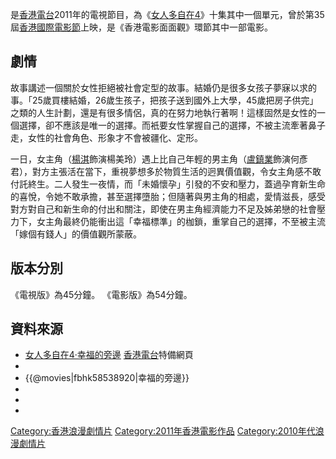 {{Infobox Film
| name               = 幸福的旁邊
| original_name      = ''{{lang|en|Beside(s), Happiness}}''
| image              = 
| cn_image           = 
| hk_image           = 
| tw_image           = 
| caption            = 
| image_size         =
| director           = [[麥曦茵|麥曦茵]]
| executive_producer =
| producer           = [[張少馨|張少馨]]
| writer             = [[麥曦茵|麥曦茵]]、秦南琴
| screenplay         = 
| story              = 
| based_on           = 麥曦茵
| narrator           = 
| production_supervisor = 區達開
| starring           = [[楊淇_(香港演員)|楊淇]]、[[盧鎮業|盧鎮業]]、[[周國賢|周國賢]]、[[糖妹|糖妹]]
| music              = [[曹震豪|曹震豪]]
| maintheme          = 〈擁抱〉／[[曹震豪|曹震豪]]
| opentheme          =
| endtheme           =
| cinematography     = 葉紹麒
| editing            = 
| sound             =
| studio             = 
| distributor        = 
| released           = {{flagicon|HK}}[[香港國際電影節|香港國際電影節]]　{{film date|2011|3|27}}
| sec-title          = 
| rate               = 
| runtime            = 54 分鐘
| country            = {{香港電影產地}}
| language           = 
| imdb_id            = 
| amg_id             = 
| budget             = 
| gross              = 
| website            = [https://web.archive.org/web/20131203021019/http://app3.rthk.hk/special/women4/episode.php?eid=1&display_set=big5 女人多自在4 第一集《幸褔的旁邊》]<br>{{facebook|besideshappiness|《幸福的旁邊》}}
}}
{{engname|《幸福的旁邊》|''Beside(s), Happiness''}}是[[香港電台|香港電台]]2011年的電視節目，為《[[女人多自在4|女人多自在4]]》十集其中一個單元，曾於第35屆[[香港國際電影節|香港國際電影節]]上映，是《香港電影面面觀》環節其中一部電影。

==劇情==
故事講述一個關於女性拒絕被社會定型的故事。結婚仍是很多女孩子夢寐以求的事。「25歲買樓結婚，26歲生孩子，把孩子送到國外上大學，45歲把房子供完」之類的人生計劃，還是有很多情侶，真的在努力地執行著啊！這樣固然是女性的一個選擇，卻不應該是唯一的選擇。而衹要女性掌握自己的選擇，不被主流牽著鼻子走，女性的社會角色、形象才不會被疆化、定形。

一日，女主角（[[楊淇_(香港演員)|楊淇]]飾演楊美玲）遇上比自己年輕的男主角（[[盧鎮業|盧鎮業]]飾演何彥君），對方主張活在當下，重視夢想多於物質生活的迥異價值觀，令女主角感不敢付託終生。二人發生一夜情，而「未婚懷孕」引發的不安和壓力，蓋過孕育新生命的喜悅，令她不敢承擔，甚至選擇墮胎；但隨著與男主角的相處，愛情滋長，感受對方對自己和新生命的付出和關注，即使在男主角經濟能力不足及姊弟戀的社會壓力下，女主角最終仍能衝出這「幸福標準」的枷鎖，重掌自己的選擇，不至被主流「嫁個有錢人」的價值觀所蒙蔽。

==版本分別==
《電視版》為45分鐘。
《電影版》為54分鐘。

==資料來源==
*[https://web.archive.org/web/20131203021019/http://app3.rthk.hk/special/women4/episode.php?eid=1&display_set=big5 女人多自在4‧幸福的旁邊] [[香港電台|香港電台]]特備網頁
*{{facebook|besideshappiness|《幸福的旁邊》}}
*{{@movies|fbhk58538920|幸福的旁邊}}
*{{youtube|TsAEhkfUoqA|《幸福的旁邊》}}
*{{douban|25749915|幸福的旁邊}}
*{{douban|6900127|女人多自在}}

[[Category:香港浪漫劇情片|Category:香港浪漫劇情片]]
[[Category:2011年香港電影作品|Category:2011年香港電影作品]]
[[Category:2010年代浪漫劇情片|Category:2010年代浪漫劇情片]]
